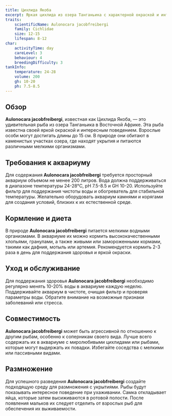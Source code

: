 ```yaml
---
title: Цихлида Якоба
excerpt: Яркая цихлида из озера Танганьика с характерной окраской и интересным поведением. Подходит для опытных аквариумистов.
traits:
    scientificName: Aulonocara jacobfreibergi
    family: Cichlidae
    size: 12-15
    lifespan: 8-12
char:
    activityTime: day
    careLevel: 3
    behaviour: 4
    breedingDifficulty: 3
tankInfo:
    temperature: 24-28
    volume: 200
    gh: 10-20
    ph: 7.5-8.5
---
```


## Обзор
**Aulonocara jacobfreibergi**, известная как Цихлида Якоба, — это удивительная рыба из озера Танганьика в Восточной Африке. Эта рыба известна своей яркой окраской и интересным поведением. Взрослые особи могут достигать длины до 15 см. В природе они обитают в каменистых участках озера, где находят укрытия и питаются различными мелкими организмами.

## Требования к аквариуму
Для содержания **Aulonocara jacobfreibergi** требуется просторный аквариум объемом не менее 200 литров. Вода должна поддерживаться в диапазоне температуры 24-28°C, pH 7.5-8.5 и GH 10-20. Используйте фильтр для поддержания чистоты воды и обогреватель для стабильной температуры. Желательно оборудовать аквариум камнями и корягами для создания условий, близких к их естественной среде.

## Кормление и диета
В природе **Aulonocara jacobfreibergi** питается мелкими водными организмами. В аквариуме их можно кормить высококачественными хлопьями, гранулами, а также живыми или замороженными кормами, такими как дафния, мотыль или артемия. Рекомендуется кормить 2-3 раза в день для поддержания здоровья и яркой окраски.

## Уход и обслуживание
Для поддержания здоровья **Aulonocara jacobfreibergi** необходимо регулярно менять 10-20% воды в аквариуме каждую неделю. Поддерживайте аквариум в чистоте, очищая фильтр и проверяя параметры воды. Обратите внимание на возможные признаки заболеваний или стресса.

## Совместимость
**Aulonocara jacobfreibergi** может быть агрессивной по отношению к другим рыбам, особенно к соперникам своего вида. Лучше всего содержать их в аквариуме с миролюбивыми цихлидами или рыбами, которые могут выдержать их повадки. Избегайте соседства с мелкими или пассивными видами.

## Размножение
Для успешного разведения **Aulonocara jacobfreibergi** создайте подходящую среду для размножения с укрытиями. Рыбы будут показывать интересное поведение при ухаживании. Самка откладывает яйца, которые затем высиживаются в ротовой полости. После появления мальков их следует отделить от взрослых рыб для обеспечения их выживаемости.

